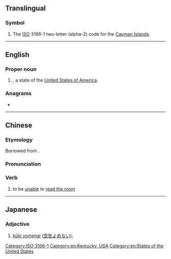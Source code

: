 {{also|-ký|.ky|ky|KY|ký|Ky.}}
==Translingual==

===Symbol===
{{head|mul|symbol}}

# The [[ISO]] 3166-1 two-letter (alpha-2) code for the [[Cayman Islands]].

[[Category:ISO 3166-1]]

----

==English==

===Proper noun===
{{head|en|proper noun}}

# {{abbreviation of|en|Kentucky|nodot=1}}, a state of the [[United States of America]].

===Anagrams===
* {{anagrams|en|a=ky|YK}}

[[Category:en:Kentucky, USA]]
[[Category:en:States of the United States]]

----

==Chinese==

===Etymology===
Borrowed from {{bor|zh|ja|-}} {{ja-r|K%Y|ケー%ワイ}}.

===Pronunciation===
{{zh-pron
|m=kēiwài,py=KY
|cat=n,v
}}

===Verb===
{{head|zh|verb}}

# {{lb|zh|neologism|internet slang}} to be [[unable]] to [[read the room]]

----

==Japanese==

===Adjective===
{{ja-adj|ケー%ワイ}}

# [[kūki yomenai]] ([[空気よめない]]); {{gloss|unable to read social cues}}